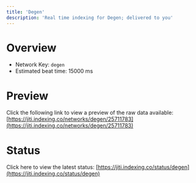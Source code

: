 ```yaml
---
title: 'Degen'
description: 'Real time indexing for Degen; delivered to you'
---
```


# Overview
- Network Key: `degen`
- Estimated beat time: 15000 ms

# Preview
Click the following link to view a preview of the raw data available: [https://jiti.indexing.co/networks/degen/25711783](https://jiti.indexing.co/networks/degen/25711783)

# Status
Click here to view the latest status: [https://jiti.indexing.co/status/degen](https://jiti.indexing.co/status/degen)
